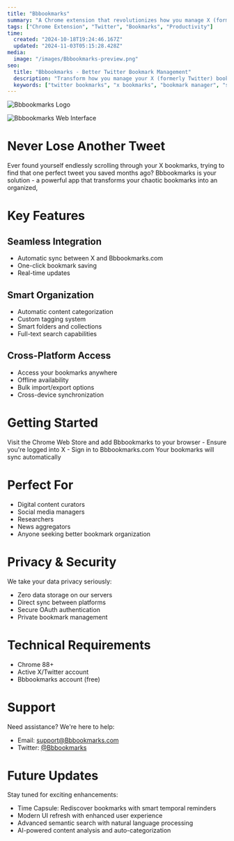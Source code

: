 ```yaml
---
title: "Bbbookmarks"
summary: "A Chrome extension that revolutionizes how you manage X (formerly Twitter) bookmarks"
tags: ["Chrome Extension", "Twitter", "Bookmarks", "Productivity"]
time:
  created: "2024-10-18T19:24:46.167Z"
  updated: "2024-11-03T05:15:28.428Z"
media:
  image: "/images/Bbbookmarks-preview.png"
seo:
  title: "Bbbookmarks - Better Twitter Bookmark Management"
  description: "Transform how you manage your X (formerly Twitter) bookmarks with this powerful Chrome extension"
  keywords: ["twitter bookmarks", "x bookmarks", "bookmark manager", "social media organizer"]
---
```


<div className="flex items-center gap-4 mt-8 mb-8">
  <img 
    src="/images/Bbbookmarks-icon-128x128.png"
    alt="Bbbookmarks Logo"
    width={64}
    height={64}
    className="rounded-xl"
  />
</div>

  <Image
    src="/images/webpage_screenshot_1280x800.png" 
    alt="Bbbookmarks Web Interface"
    className="rounded-lg shadow-lg w-full"
  />

# Never Lose Another Tweet

Ever found yourself endlessly scrolling through your X bookmarks, trying to find that one perfect tweet you saved months ago? Bbbookmarks is your solution - a powerful app that transforms your chaotic bookmarks into an organized,

# Key Features

## Seamless Integration
- Automatic sync between X and Bbbookmarks.com
- One-click bookmark saving
- Real-time updates

## Smart Organization
- Automatic content categorization
- Custom tagging system
- Smart folders and collections
- Full-text search capabilities

## Cross-Platform Access
- Access your bookmarks anywhere
- Offline availability
- Bulk import/export options
- Cross-device synchronization

# Getting Started

<Steps className="mt-4">
  <Step number={1} title="Install Chrome Extension">
    Visit the Chrome Web Store and add Bbbookmarks to your browser
  </Step>
  <Step number={2} title="Connect Your Accounts">
   - Ensure you're logged into X
   - Sign in to Bbbookmarks.com
  </Step>
  <Step number={3} title="Start Organizing">
    Your bookmarks will sync automatically
  </Step>
</Steps>

# Perfect For

- Digital content curators
- Social media managers
- Researchers
- News aggregators
- Anyone seeking better bookmark organization

# Privacy & Security

We take your data privacy seriously:
- Zero data storage on our servers
- Direct sync between platforms
- Secure OAuth authentication
- Private bookmark management

# Technical Requirements

- Chrome 88+
- Active X/Twitter account
- Bbbookmarks account (free)

# Support

Need assistance? We're here to help:
- Email: support@Bbbookmarks.com
- Twitter: [@Bbbookmarks](https://twitter.com/Bbbookmarksapp)



# Future Updates

Stay tuned for exciting enhancements:
- Time Capsule: Rediscover bookmarks with smart temporal reminders
- Modern UI refresh with enhanced user experience
- Advanced semantic search with natural language processing
- AI-powered content analysis and auto-categorization
